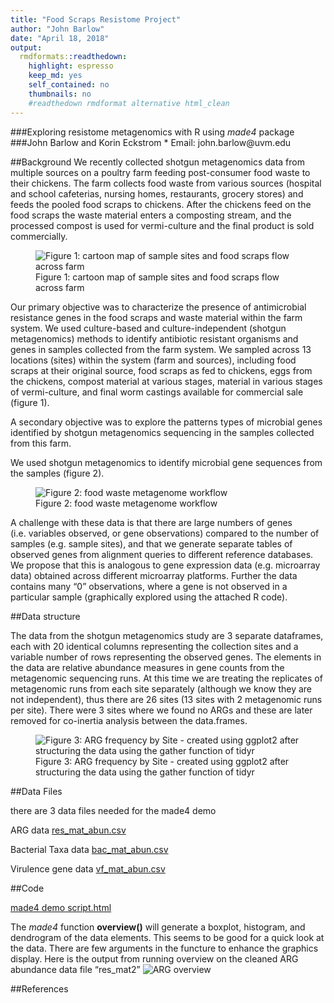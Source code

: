 ```yaml
---
title: "Food Scraps Resistome Project"
author: "John Barlow"
date: "April 18, 2018"
output: 
  rmdformats::readthedown:
    highlight: espresso
    keep_md: yes
    self_contained: no
    thumbnails: no
    #readthedown rmdformat alternative html_clean
---
```


###Exploring resistome metagenomics with R using _made4_  package
###John Barlow and Korin Eckstrom
* Email: john.barlow@uvm.edu

##Background
We recently collected shotgun metagenomics data from multiple sources on a poultry farm feeding post-consumer food waste to their chickens. The farm collects food waste from various sources (hospital and school cafeterias, nursing homes, restaurants, grocery stores) and feeds the pooled food scraps to chickens. After the chickens feed on the food scraps the waste material enters a composting stream, and the processed compost is used for vermi-culture and the final product is sold commercially. 

![Figure 1: cartoon map of sample sites and food scraps flow across farm](cartoon map of sample sites.png)

Our primary objective was to characterize the presence of antimicrobial resistance genes in the food scraps and waste material within the farm system. We used culture-based and culture-independent (shotgun metagenomics) methods to identify antibiotic resistant organisms and genes in samples collected from the farm system. We sampled across 13 locations (sites) within the system (farm and sources), including food scraps at their original source, food scraps as fed to chickens, eggs from the chickens, compost material at various stages, material in various stages of vermi-culture, and final worm castings available for commercial sale (figure 1). 

A secondary objective was to explore the patterns types of microbial genes identified by shotgun metagenomics sequencing in the samples collected from this farm. 

We used shotgun metagenomics to identify microbial gene sequences from the samples (figure 2).

![Figure 2: food waste metagenome workflow](food waste metagenome workflow.png)

A challenge with these data is that there are large numbers of genes (i.e. variables observed, or gene observations) compared to the number of samples (e.g. sample sites), and that we generate separate tables of observed genes from alignment queries to different reference databases. We propose that this is analogous to gene expression data (e.g. microarray data) obtained across different microarray platforms. Further the data contains many "0" observations, where a gene is not observed in a particular sample (graphically explored using the attached R code).

##Data structure

The data from the shotgun metagenomics study are 3 separate dataframes, each with 20 identical columns representing the collection sites and a variable number of rows representing the observed genes. The elements in the data are relative abundance measures in gene counts from the metagenomic sequencing runs. At this time we are treating the replicates of metagenomic runs from each site separately (although we know they are not independent), thus there are 26 sites (13 sites with 2 metagenomic runs per site). There were 3 sites where we found no ARGs and these are later removed for co-inertia analysis between the data.frames. 

![Figure 3: ARG frequency by Site - created using ggplot2 after structuring the data using the gather function of tidyr](AGRhisto.jpg)

 
##Data Files

there are 3 data files needed for the made4 demo

ARG data [res_mat_abun.csv ](res_mat_abun.csv)

Bacterial Taxa data [bac_mat_abun.csv ](bac_mat_abun.csv)

Virulence gene data [vf_mat_abun.csv ](vf_mat_abun.csv)

##Code

[made4 demo script.html](made4_demo_script.html)

The _made4_ function __overview()__ will generate a boxplot, histogram, and dendrogram of the data elements. This seems to be good for a quick look at the data. There are few arguments in the functure to enhance the graphics display. Here is the output from running overview on the cleaned ARG abundance data file "res_mat2"
![ARG overview](ARGoverviewRplot.png)

##References


